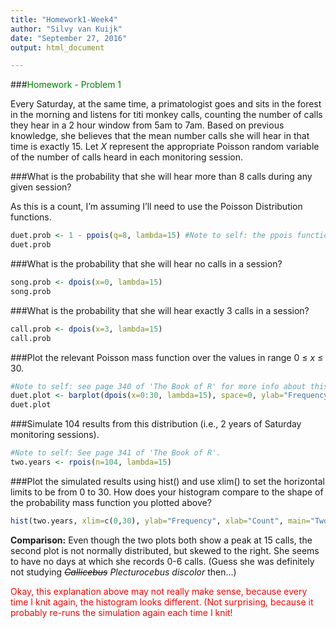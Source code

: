 ```yaml
---
title: "Homework1-Week4"
author: "Silvy van Kuijk"
date: "September 27, 2016"
output: html_document

---
```


###<span style="color:green">Homework - Problem 1</span>

Every Saturday, at the same time, a primatologist goes and sits in the forest in the morning and listens for titi monkey calls, counting the number of calls they hear in a 2 hour window from 5am to 7am. Based on previous knowledge, she believes that the mean number calls she will hear in that time is exactly 15. Let $X$ represent the appropriate Poisson random variable of the number of calls heard in each monitoring session.

###What is the probability that she will hear more than 8 calls during any given session?

As this is a count, I'm assuming I'll need to use the Poisson Distribution functions.

```r
duet.prob <- 1 - ppois(q=8, lambda=15) #Note to self: the ppois function does 8 or less, so therefore you need to do 1 - ppois!
duet.prob
```

###What is the probability that she will hear no calls in a session?

```r
song.prob <- dpois(x=0, lambda=15)
song.prob
```

###What is the probability that she will hear exactly 3 calls in a session?

```r
call.prob <- dpois(x=3, lambda=15)
call.prob
```

###Plot the relevant Poisson mass function over the values in range 0 ≤ $x$ ≤ 30.

```r
#Note to self: see page 340 of 'The Book of R' for more info about this mass function!
duet.plot <- barplot(dpois(x=0:30, lambda=15), space=0, ylab="Frequency", xlab="Count", names.arg=0:30)
duet.plot
```

###Simulate 104 results from this distribution (i.e., 2 years of Saturday monitoring sessions).

```r
#Note to self: See page 341 of 'The Book of R'.
two.years <- rpois(n=104, lambda=15)
```

###Plot the simulated results using hist() and use xlim() to set the horizontal limits to be from 0 to 30. How does your histogram compare to the shape of the probability mass function you plotted above?

```r
hist(two.years, xlim=c(0,30), ylab="Frequency", xlab="Count", main="Two years of Saturday morning sessions")
```

**Comparison:** Even though the two plots both show a peak at 15 calls, the second plot is not normally distributed, but skewed to the right. She seems to have no days at which she records 0-6 calls. (Guess she was definitely not studying _~~Callicebus~~ Plecturocebus discolor_ then...)

<span style="color:red">Okay, this explanation above may not really make sense, because every time I knit again, the histogram looks different. (Not surprising, because it probably re-runs the simulation again each time I knit!</span>
